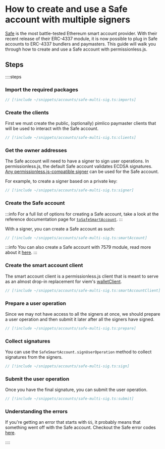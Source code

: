 
<VersionWarning version="0.2" />

# How to create and use a Safe account with multiple signers

[Safe](https://safe.global) is the most battle-tested Ethereum smart account provider. With their recent release of their ERC-4337 module, it is now possible to plug in Safe accounts to ERC-4337 bundlers and paymasters. This guide will walk you through how to create and use a Safe account with permissionless.js.

## Steps

::::steps

### Import the required packages

```ts
// [!include ~/snippets/accounts/safe-multi-sig.ts:imports]
```

### Create the clients

First we must create the public, (optionally) pimlico paymaster clients that will be used to interact with the Safe account.

```ts
// [!include ~/snippets/accounts/safe-multi-sig.ts:clients]
```

### Get the owner addresses

The Safe account will need to have a signer to sign user operations. In permissionless.js, the default Safe account validates ECDSA signatures. [Any permissionless.js-compatible signer](/permissionless/how-to/signers) can be used for the Safe account.

For example, to create a signer based on a private key:

```ts
// [!include ~/snippets/accounts/safe-multi-sig.ts:signer]
```

### Create the Safe account

:::info
For a full list of options for creating a Safe account, take a look at the reference documentation page for [`toSafeSmartAccount`](/permissionless/reference/accounts/toSafeSmartAccount).
:::

With a signer, you can create a Safe account as such:

```ts
// [!include ~/snippets/accounts/safe-multi-sig.ts:smartAccount]
```

:::info
You can also create a Safe account with 7579 module, read more about it [here](/permissionless/accounts/how-to/use-erc7579-account).
:::

### Create the smart account client

The smart account client is a permissionless.js client that is meant to serve as an almost drop-in replacement for viem's [walletClient](https://viem.sh/docs/clients/wallet.html).

```ts
// [!include ~/snippets/accounts/safe-multi-sig.ts:smartAccountClient]
```

### Prepare a user operation

Since we may not have access to all the signers at once, we should prepare a user operation and then submit it later after all the signers have signed.

```ts
// [!include ~/snippets/accounts/safe-multi-sig.ts:prepare]
```

### Collect signatures

You can use the `SafeSmartAccount.signUserOperation` method to collect signatures from the signers.

```ts
// [!include ~/snippets/accounts/safe-multi-sig.ts:sign]
```

### Submit the user operation

Once you have the  final signature, you can submit the user operation.

```ts
// [!include ~/snippets/accounts/safe-multi-sig.ts:submit]
```

### Understanding the errors

If you're getting an error that starts with `GS`, it probably means that something went off with the Safe account. Checkout the Safe error codes [here](https://github.com/safe-global/safe-smart-account/blob/main/docs/error_codes.md).

::::

